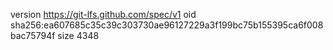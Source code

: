 version https://git-lfs.github.com/spec/v1
oid sha256:ea607685c35c39c303730ae96127229a3f199bc75b155395ca6f008bac75794f
size 4348
